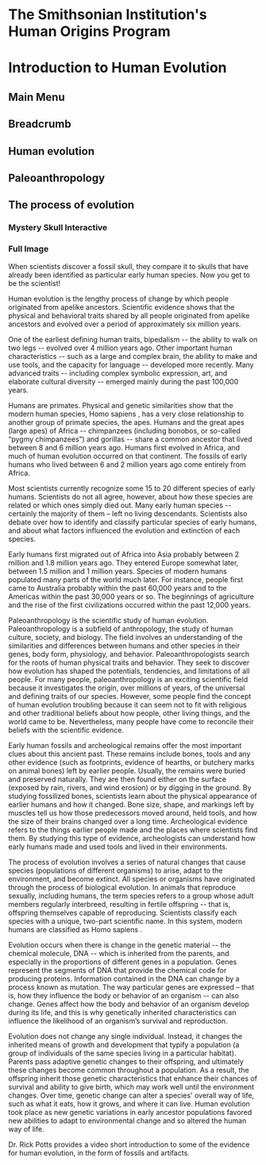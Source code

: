 # The Smithsonian Institution's Human Origins Program

# Introduction to Human Evolution

## Main Menu

## Breadcrumb

## Human evolution

## Paleoanthropology

## The process of evolution

### Mystery Skull Interactive

### Full Image

When scientists discover a fossil skull, they compare it to skulls that have already been identified as particular early human species. Now you get to be the scientist!

Human evolution is the lengthy process of change by which people originated from apelike ancestors. Scientific evidence shows that the physical and behavioral traits shared by all people originated from apelike ancestors and evolved over a period of approximately six million years.

One of the earliest defining human traits, bipedalism -- the ability to walk on two legs -- evolved over 4 million years ago. Other important human characteristics -- such as a large and complex brain, the ability to make and use tools, and the capacity for language -- developed more recently. Many advanced traits -- including complex symbolic expression, art, and elaborate cultural diversity -- emerged mainly during the past 100,000 years.

Humans are primates. Physical and genetic similarities show that the modern human species,  Homo sapiens , has a very close relationship to another group of primate species, the apes. Humans and the great apes (large apes) of Africa -- chimpanzees (including bonobos, or so-called “pygmy chimpanzees”) and gorillas -- share a common ancestor that lived between 8 and 6 million years ago. Humans first evolved in Africa, and much of human evolution occurred on that continent. The fossils of early humans who lived between 6 and 2 million years ago come entirely from Africa.

Most scientists currently recognize some 15 to 20 different species of early humans. Scientists do not all agree, however, about how these species are related or which ones simply died out. Many early human species -- certainly the majority of them – left no living descendants. Scientists also debate over how to identify and classify particular species of early humans, and about what factors influenced the evolution and extinction of each species.

Early humans first migrated out of Africa into Asia probably between 2 million and 1.8 million years ago. They entered Europe somewhat later, between 1.5 million and 1 million years. Species of modern humans populated many parts of the world much later. For instance, people first came to Australia probably within the past 60,000 years and to the Americas within the past 30,000 years or so. The beginnings of agriculture and the rise of the first civilizations occurred within the past 12,000 years.

Paleoanthropology is the scientific study of human evolution. Paleoanthropology is a subfield of anthropology, the study of human culture, society, and biology. The field involves an understanding of the similarities and differences between humans and other species in their genes, body form, physiology, and behavior. Paleoanthropologists search for the roots of human physical traits and behavior. They seek to discover how evolution has shaped the potentials, tendencies, and limitations of all people. For many people, paleoanthropology is an exciting scientific field because it investigates the origin, over millions of years, of the universal and defining traits of our species. However, some people find the concept of human evolution troubling because it can seem not to fit with religious and other traditional beliefs about how people, other living things, and the world came to be. Nevertheless, many people have come to reconcile their beliefs with the scientific evidence.

Early human fossils and archeological remains offer the most important clues about this ancient past. These remains include bones, tools and any other evidence (such as footprints, evidence of hearths, or butchery marks on animal bones) left by earlier people. Usually, the remains were buried and preserved naturally. They are then found either on the surface (exposed by rain, rivers, and wind erosion) or by digging in the ground. By studying fossilized bones, scientists learn about the physical appearance of earlier humans and how it changed. Bone size, shape, and markings left by muscles tell us how those predecessors moved around, held tools, and how the size of their brains changed over a long time. Archeological evidence refers to the things earlier people made and the places where scientists find them. By studying this type of evidence, archeologists can understand how early humans made and used tools and lived in their environments.

The process of evolution involves a series of natural changes that cause species (populations of different organisms) to arise, adapt to the environment, and become extinct. All species or organisms have originated through the process of biological evolution. In animals that reproduce sexually, including humans, the term species refers to a group whose adult members regularly interbreed, resulting in fertile offspring -- that is, offspring themselves capable of reproducing. Scientists classify each species with a unique, two-part scientific name. In this system, modern humans are classified as  Homo sapiens .

Evolution occurs when there is change in the genetic material -- the chemical molecule, DNA -- which is inherited from the parents, and especially in the proportions of different genes in a population. Genes represent the segments of DNA that provide the chemical code for producing proteins. Information contained in the DNA can change by a process known as mutation. The way particular genes are expressed – that is, how they influence the body or behavior of an organism -- can also change. Genes affect how the body and behavior of an organism develop during its life, and this is why genetically inherited characteristics can influence the likelihood of an organism’s survival and reproduction.

Evolution does not change any single individual. Instead, it changes the inherited means of growth and development that typify a population (a group of individuals of the same species living in a particular habitat). Parents pass adaptive genetic changes to their offspring, and ultimately these changes become common throughout a population. As a result, the offspring inherit those genetic characteristics that enhance their chances of survival and ability to give birth, which may work well until the environment changes. Over time, genetic change can alter a species' overall way of life, such as what it eats, how it grows, and where it can live. Human evolution took place as new genetic variations in early ancestor populations favored new abilities to adapt to environmental change and so altered the human way of life.

Dr. Rick Potts provides a video short introduction to some of the evidence for human evolution, in the form of fossils and artifacts.